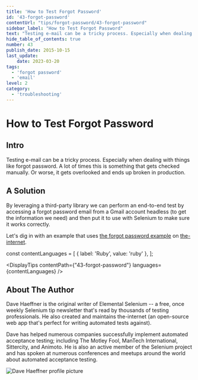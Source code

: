 ```yaml
---
title: 'How to Test Forgot Password'
id: '43-forgot-password'
contentUrl: "tips/forgot-password/43-forgot-password"
sidebar_label: "How to Test Forgot Password"
text: "Testing e-mail can be a tricky process. Especially when dealing with things like forgot password. A lot of times this is something that gets checked manually. Or worse, it gets overlooked and ends up broken in production."
hide_table_of_contents: true
number: 43
publish_date: 2015-10-15
last_update:
    date: 2023-03-20
tags:
  - 'forgot password'
  - 'email'
level: 2
category:
  - 'troubleshooting'
---
```


# How to Test Forgot Password

## Intro

Testing e-mail can be a tricky process. Especially when dealing with things like forgot password. A lot of times this
is something that gets checked manually. Or worse, it gets overlooked and ends up broken in production.

## A Solution

By leveraging a third-party library we can perform an end-to-end test by accessing a forgot password email from a
Gmail account headless (to get the information we need) and then put it to use with Selenium to make sure it works
correctly.

Let's dig in with an example that uses [the forgot password example](http://the-internet.herokuapp.com/forgot_password)
on [the-internet](https://github.com/saucelabs/the-internet).


const contentLanguages = [
    { label: 'Ruby', value: 'ruby' },
];

<DisplayTips contentPath={"43-forgot-password"} languages={contentLanguages} />


## About The Author

Dave Haeffner is the original writer of Elemental Selenium -- a free, once weekly Selenium tip newsletter that's read
by thousands of testing professionals. He also created and maintains the-internet (an open-source web app that's
perfect for writing automated tests against).

Dave has helped numerous companies successfully implement automated acceptance testing; including The Motley Fool,
ManTech International, Sittercity, and Animoto. He is also an active member of the Selenium project and has spoken
at numerous conferences and meetups around the world about automated acceptance testing.

![Dave Haeffner profile picture](/img/authors/dave-haeffner.jpeg#author-img 'a title')


